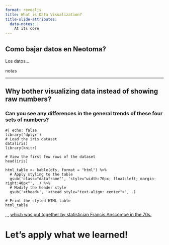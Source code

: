 ```yaml
---
format: revealjs
title: What is Data Visualization?
title-slide-attributes:
  data-notes: |
    At its core
---
```


<!-- ```{python}
#  | echo: false
%run src/utils.py
``` -->

## Como bajar datos en Neotoma?


Los datos...

::: {.notes}
 notas
:::

---

## Why bother visualizing data instead of showing raw numbers?

### Can you see any differences in the general trends of these four sets of numbers?

```webr
#| echo: false
library('dplyr')
# Load the iris dataset
data(iris)
library(knitr)

# View the first few rows of the dataset
head(iris)

html_table <- kable(dfs, format = "html") %>%
  # Apply styling to the table
  gsub('class="dataframe"', 'style="width:70px; float:left; margin-right:40px"', .) %>%
  # Modify the header style
  gsub('<thead>', '<thead style="text-align: center">', .)

# Print the styled HTML table
html_table
```

::: {.notes}
,,,
<a href="https://en.wikipedia.org/wiki/Anscombe%27s_quartet" target="_blank">which was put together by statistician Francis Anscombe in the
70s.</a>

:::

# Let's apply what we learned!
